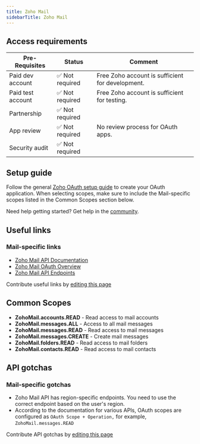 ```yaml
---
title: Zoho Mail
sidebarTitle: Zoho Mail
---
```



<Overview />
<PreBuiltTooling />
<PreBuiltUseCases />

## Access requirements
| Pre-Requisites | Status | Comment|
| - | - | - |
| Paid dev account | ✅ Not required | Free Zoho account is sufficient for development. |
| Paid test account | ✅ Not required | Free Zoho account is sufficient for testing. |
| Partnership | ✅ Not required | |
| App review | ✅ Not required | No review process for OAuth apps. |
| Security audit | ✅ Not required | |


## Setup guide

Follow the general [Zoho OAuth setup guide](/integrations/all/zoho) to create your OAuth application. When selecting scopes, make sure to include the Mail-specific scopes listed in the Common Scopes section below.

<Tip>Need help getting started? Get help in the [community](https://nango.dev/slack).</Tip>


## Useful links

<ZohoSharedUsefulLinks />

### Mail-specific links
- [Zoho Mail API Documentation](https://www.zoho.com/mail/help/api/)
- [Zoho Mail OAuth Overview](https://www.zoho.com/mail/help/api/using-oauth-2.html)
- [Zoho Mail API Endpoints](https://www.zoho.com/mail/help/api/endpoints.html)

<Note>Contribute useful links by [editing this page](https://github.com/nangohq/nango/tree/master/docs-v2/integrations/all/zoho-mail.mdx)</Note>

## Common Scopes

- **ZohoMail.accounts.READ** - Read access to mail accounts
- **ZohoMail.messages.ALL** - Access to all mail messages
- **ZohoMail.messages.READ** - Read access to mail messages
- **ZohoMail.messages.CREATE** - Create mail messages
- **ZohoMail.folders.READ** - Read access to mail folders
- **ZohoMail.contacts.READ** - Read access to mail contacts

## API gotchas

<ZohoSharedGotchas />

### Mail-specific gotchas
- Zoho Mail API has region-specific endpoints. You need to use the correct endpoint based on the user's region.
- According to the documentation for various APIs, OAuth scopes are configured as `OAuth Scope + Operation,` for example, `ZohoMail.messages.READ`

<Note>Contribute API gotchas by [editing this page](https://github.com/nangohq/nango/tree/master/docs-v2/integrations/all/zoho-mail.mdx)</Note>
